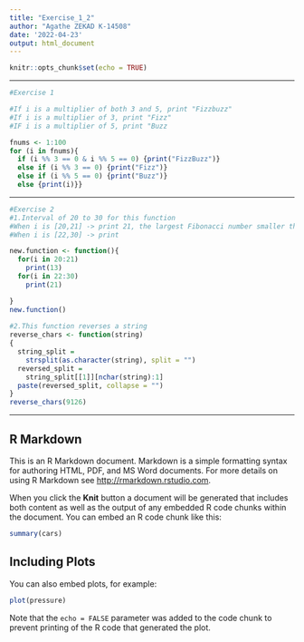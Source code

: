 ---
title: "Exercise_1_2"
author: "Agathe ZEKAD K-14508"
date: '2022-04-23'
output: html_document
---

```{r setup, include=FALSE}
knitr::opts_chunk$set(echo = TRUE)
```
***
```{r}
#Exercise 1

#If i is a multiplier of both 3 and 5, print "Fizzbuzz"
#If i is a multiplier of 3, print "Fizz"
#IF i is a multiplier of 5, print "Buzz

fnums <- 1:100
for (i in fnums){
  if (i %% 3 == 0 & i %% 5 == 0) {print("FizzBuzz")}
  else if (i %% 3 == 0) {print("Fizz")}
  else if (i %% 5 == 0) {print("Buzz")}
  else {print(i)}}

```
***
```{r}
#Exercise 2 
#1.Interval of 20 to 30 for this function
#When i is [20,21] -> print 21, the largest Fibonacci number smaller than i
#When i is [22,30] -> print   

new.function <- function(){
  for(i in 20:21)
    print(13)
  for(i in 22:30)
    print(21)

}
new.function()
 
#2.This function reverses a string
reverse_chars <- function(string)
{
  string_split =
    strsplit(as.character(string), split = "")
  reversed_split = 
    string_split[[1]][nchar(string):1]
  paste(reversed_split, collapse = "")
}
reverse_chars(9126)

```
***

## R Markdown

This is an R Markdown document. Markdown is a simple formatting syntax for authoring HTML, PDF, and MS Word documents. For more details on using R Markdown see <http://rmarkdown.rstudio.com>.

When you click the **Knit** button a document will be generated that includes both content as well as the output of any embedded R code chunks within the document. You can embed an R code chunk like this:

```{r cars}
summary(cars)
```

## Including Plots

You can also embed plots, for example:

```{r pressure, echo=FALSE}
plot(pressure)
```

Note that the `echo = FALSE` parameter was added to the code chunk to prevent printing of the R code that generated the plot.
